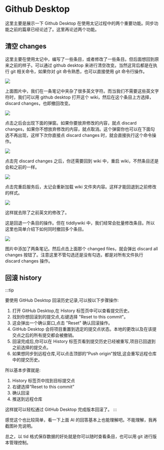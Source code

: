 # Github Desktop

这里主要是展示一下 Github Desktop 在使用太记过程中的两个重要功能。同步功能之前的篇章已经论述了。这里再论述两个功能。

## 清空 changes

这里主要在使用太记中，编写了一些条目，或者修改了一些条目。但后面想回到原来之前的样子。可以通过 github desktop 来进行清空改变。当然这背后都是在执行 git 相关命令，如果你对 git 命令熟悉，也可以直接使用 git 命令行操作。

![](./img/github-desktop-changes-1.png)

上面图片中，我们在一条笔记中夹杂了很多英文字符。而当我们不需要这些英文字符时，我们可以用 github desktop 打开这个 wiki，然后在这个条目上方选择，discard changes，也即撤回改变。

![](./img/github-desktop-changes-2.png)

点击之后会出现下面的弹窗。如果你要放弃修改的内容，就点 discard changes，如果你不想放弃修改的内容，就点取消。这个弹窗你也可以在下面勾选不再出现，这样下次你直接点 discard changes 时，就会直接执行这个命令操作。

![](./img/github-desktop-changes-3.png)

点击完 discard changes 之后，你还需要回到 wiki 中，重启 wiki，不然条目还是会和之前的一样。

![](./img/github-desktop-changes-4.png)

点击完重启服务后，太记会重新加载 wiki 文件夹内容。这样才能回退到之前修改的样式。

![](./img/github-desktop-changes-5.png)

这样就去除了之前英文的修改了。

这是回退一个条目的操作。但在 tiddlywiki 中，我们经常会批量修改条目。所以这里也简单介绍下如何同时撤回多个条目。

![](./img/github-desktop-changes-6.png)

图片中添加了两条笔记。然后点击上面那个 changed files，就会弹出 discard all changes 按钮了。注意这里不管勾选还是没有勾选，都是对所有文件执行 discard changes 操作。

## 回滚 history

:::tip

要使用 GitHub Desktop 回滚历史记录,可以按以下步骤操作:

1. 打开 GitHub Desktop,在 History 标签页中可以查看提交历史。
2. 找到你想回滚到的提交点,右键选择 "Reset to this commit"。
3. 这会弹出一个确认窗口,点击 "Reset" 确认回滚操作。
4. GitHub Desktop 会将项目重置到选定的提交点状态。本地的更改以及在该提交点之后的所有提交都会被撤销。
5. 回滚完成后,你可以在 History 标签页看到提交历史已经被重写,项目已回退到之前选择的提交点。
6. 如果想同步到远程仓库,可以点击顶部的“Push origin”按钮,这会重写远程仓库中的提交历史。

所以基本步骤就是:

1. History 标签页中找到目标提交点
2. 右键选择“Reset to this commit”
3. 确认回滚
4. 推送到远程仓库

这样就可以轻松通过 GitHub Desktop 完成版本回滚了。
:::

感觉这个也比较简单，看一下上面 AI 的回答基本上也能理解吧。不能理解，我再截图补充说明。

总之，以 tid 格式保存数据的好处就是你可以随时查看条目，也可以用 git 进行版本管理控制。
